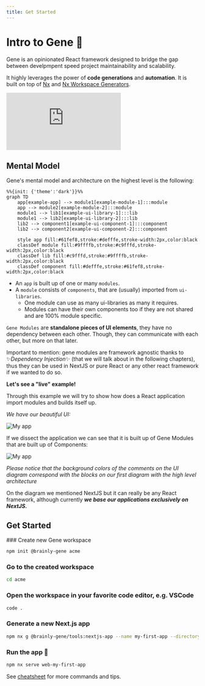 ```yaml
---
title: Get Started
---
```



# Intro to Gene 🧬

Gene is an opinionated React framework designed to bridge the gap between develpmpent speed project maintainability and scalability.

It highly leverages the power of **code generations** and **automation**. It is built on top of [Nx](https://nx.dev/concepts/mental-model) and [Nx Workspace Generators](https://nx.dev/packages/workspace/documents/overview).

<Bleed>
  <iframe
    className='sm:px-6 md:px-8 w-full h-96 2xl:ml-16 2xl:pr-40'
    src="https://www.youtube.com/embed/4A6s8aE_AzI"
    title="Brainly Gene Framework - high level overview"
    frameborder="0"
    allow="accelerometer; autoplay; clipboard-write; encrypted-media; gyroscope; picture-in-picture; web-share"
    referrerpolicy="strict-origin-when-cross-origin"
    allowfullscreen
  ></iframe>
</Bleed>

## Mental Model

Gene's mental model and architecture on the highest level is the following:

```mermaid
%%{init: {'theme':'dark'}}%%
graph TD
    app[example-app] --> module1[example-module-1]:::module
    app --> module2[example-module-2]:::module
    module1 --> lib1[example-ui-library-1]:::lib
    module1 --> lib2[example-ui-library-2]:::lib
    lib2 --> component1[example-ui-component-1]:::component
    lib2 --> component2[example-ui-component-2]:::component

    style app fill:#61fef8,stroke:#defffe,stroke-width:2px,color:black
    classDef module fill:#9ffffb,stroke:#c9fffd,stroke-width:2px,color:black
    classDef lib fill:#c9fffd,stroke:#9ffffb,stroke-width:2px,color:black
    classDef component fill:#defffe,stroke:#61fef8,stroke-width:2px,color:black
```

- An `app` is built up of one or many `modules`.
- A `module` consists of `components`, that are (usually) imported from `ui-libraries`.
  - One module can use as many ui-libraries as many it requires.
  - Modules can have their own components too if they are not shared and are 100% module specific.

`Gene Modules` are **standalone pieces of UI elements**, they have no dependency between each other.
Though, they can communicate with each other, but more on that later.

Important to mention: gene modules are
framework agnostic thanks to ✨_Dependency Injection_✨ (that we will talk about in the following chapters),
thus they can be used in NextJS or pure React or any other react framework if we wanted to do so.

**Let's see a "live" example!**

Through this example we will try to show how does a React application import modules and builds itself up.

_We have our beautiful UI:_

<EnlargableContent>
  <Image
    src="/get-started/my-app-base.png"
    width={901}
    height={621}
    alt="My app"
  />
</EnlargableContent>

If we dissect the application we can see that it is built up of Gene Modules that are built up of Components:

<EnlargableContent>
  <Image
    src="/get-started/my-app-dissected.png"
    width={1281}
    height={731}
    alt="My app"
  />
</EnlargableContent>

_Please notice that the background colors of the comments on the UI diagram
correspond with the blocks on our first diagram with the high level architecture_

On the diagram we mentioned NextJS but it can really be any React framework,
although currently **_we base our applications exclusively on NextJS._**

## Get Started

<Steps>
### Create new Gene workspace

```sh filename="Create a new Gene workspace named 'acme'" copy
npm init @brainly-gene acme
```

### Go to the created workspace

```sh copy
cd acme
```

### Open the workspace in your favorite code editor, e.g. VSCode

```sh copy
code .
```

### Generate a new Next.js app

```sh copy
npm nx g @brainly-gene/tools:nextjs-app --name my-first-app --directory web --no-interactive 
```

### Run the app 🥳

```sh copy
npm nx serve web-my-first-app
```

</Steps>


See [cheatsheet](/gene/cheatsheet) for more commands and tips.

